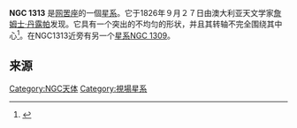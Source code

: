 {{NGCInfoBox|NGCID=NGC 1313|發現者=詹姆士·丹露帕|發現日期=1826年9月27日|其他編號=ESO 82-11,VV 436, AM 0317-664|曆元=J2000.0|赤經=3時18分16秒
|赤緯=-66°29'43"|星座=网罟座|星體=星系|星等=9.1|表面亮度=13.5|藍等=9.8}}

'''NGC 1313''' 是[[网罟座|网罟座]]的一個[[星系|星系]]。它于1826年９月２７日由澳大利亚天文学家[[詹姆士·丹露帕|詹姆士·丹露帕]]发现。它具有一个突出的不均匀的形状，并且其转轴不完全围绕其中心<ref name="APOD" >{{cite web
  |title=Astronomy Picture Of The Day
  |publisher=NASA
  |url=http://antwrp.gsfc.nasa.gov/apod/ap090807.html
  |accessdate=2010-08-30
  |archive-date=2010-08-10
  |archive-url=https://web.archive.org/web/20100810103557/http://antwrp.gsfc.nasa.gov/apod/ap090807.html
  |dead-url=no
  }}</ref>。在NGC1313近旁有另一个[[星系|星系]][[NGC_1309|NGC 1309]]。
==来源==
<references/>

{{NGCReference|1313}}
{{Galaxy-stub}}
{{Catalogs|NGC=1313}}
[[Category:NGC天体|Category:NGC天体]]
[[Category:視場星系|Category:視場星系]]